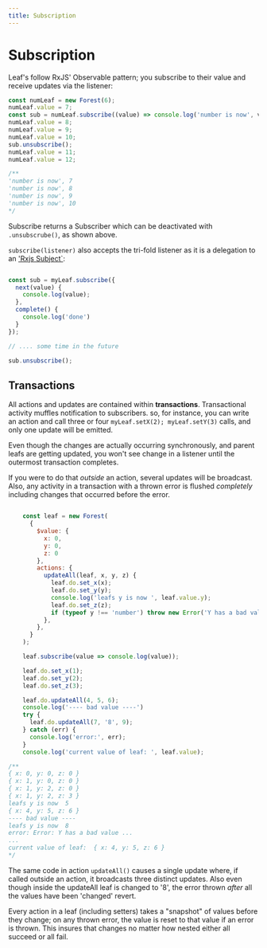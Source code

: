 ```yaml
---
title: Subscription
---
```


# Subscription

Leaf's follow RxJS' Observable pattern; you subscribe to their value and receive updates via the listener:

```javascript
const numLeaf = new Forest(6);
numLeaf.value = 7;
const sub = numLeaf.subscribe((value) => console.log('number is now', value));
numLeaf.value = 8;
numLeaf.value = 9;
numLeaf.value = 10;
sub.unsubscribe();
numLeaf.value = 11;
numLeaf.value = 12;

/**
'number is now', 7
'number is now', 8
'number is now', 9
'number is now', 10
*/
```

Subscribe returns a Subscriber which can be deactivated with `.unsubscrube()`, as shown above.

`subscribe(listener)` also accepts the tri-fold listener as it is a delegation to an ['Rxjs Subject`](https://rxjs.dev/guide/subject):

```javascript

const sub = myLeaf.subscribe({
  next(value) {
    console.log(value);
  },
  complete() {
    console.log('done')
  }
});

// .... some time in the future

sub.unsubscribe();

```

## Transactions

All actions and updates are contained within **transactions**. Transactional activity muffles notification to
subscribers. so, for instance, you can write an action and call three or four `myLeaf.setX(2); myLeaf.setY(3)` calls,
and only one update will be emitted.

Even though the changes are actually occurring synchronously, and parent leafs are getting updated, you won't see change in
a listener until the outermost transaction completes.

If you were to do that *outside* an action, several updates will be broadcast. Also, any activity in a transaction with a
thrown error is flushed *completely* including changes that occurred before the error.

```javascript

    const leaf = new Forest(
      {
        $value: {
          x: 0,
          y: 0,
          z: 0
        },
        actions: {
          updateAll(leaf, x, y, z) {
            leaf.do.set_x(x);
            leaf.do.set_y(y);
            console.log('leafs y is now ', leaf.value.y);
            leaf.do.set_z(z);
            if (typeof y !== 'number') throw new Error('Y has a bad value');
          },
        },
      }
    );

    leaf.subscribe(value => console.log(value));

    leaf.do.set_x(1);
    leaf.do.set_y(2);
    leaf.do.set_z(3);

    leaf.do.updateAll(4, 5, 6);
    console.log('---- bad value ----')
    try {
      leaf.do.updateAll(7, '8', 9);
    } catch (err) {
      console.log('error:', err);
    }
    console.log('current value of leaf: ', leaf.value);

/**
{ x: 0, y: 0, z: 0 }
{ x: 1, y: 0, z: 0 }
{ x: 1, y: 2, z: 0 }
{ x: 1, y: 2, z: 3 }
leafs y is now  5
{ x: 4, y: 5, z: 6 }
---- bad value ----
leafs y is now  8
error: Error: Y has a bad value ...
...
current value of leaf:  { x: 4, y: 5, z: 6 }
*/
```

The same code in action `updateAll()` causes a single update where, if called outside an action, it broadcasts three
distinct updates. Also even though inside the updateAll leaf is changed to '8', the error thrown *after* all the
values have been 'changed' revert.

Every action in a leaf (including setters) takes a "snapshot" of values before they change; on any thrown error,
the value is reset to that value if an error is thrown. This insures that changes no matter how nested either all succeed
or all fail.
